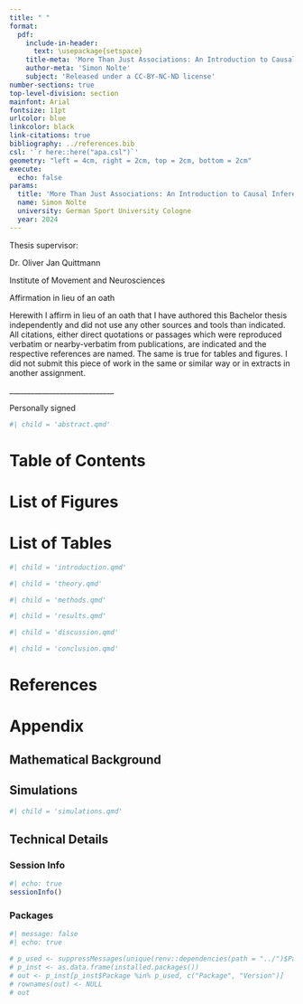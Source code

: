 ```yaml
---
title: " "
format: 
  pdf:
    include-in-header: 
      text: \usepackage{setspace}
    title-meta: 'More Than Just Associations: An Introduction to Causal Inference for Sport Science'
    author-meta: 'Simon Nolte'
    subject: 'Released under a CC-BY-NC-ND license'
number-sections: true
top-level-division: section
mainfont: Arial
fontsize: 11pt
urlcolor: blue
linkcolor: black
link-citations: true
bibliography: ../references.bib
csl: '`r here::here("apa.csl")`'
geometry: "left = 4cm, right = 2cm, top = 2cm, bottom = 2cm"
execute: 
  echo: false
params:
  title: 'More Than Just Associations: An Introduction to Causal Inference for Sport Science'
  name: Simon Nolte
  university: German Sport University Cologne
  year: 2024
---
```


\begin{centering}

\vspace*{2cm}

\LARGE
{`r params$title`}

\vspace{5cm}

\LARGE
{Master thesis}

\LARGE
{From}

\vspace{2cm}

\LARGE
{`r params$name`}

\vspace{6cm}

\LARGE
{`r params$university`}

\Large
{`r paste0("Cologne ", params$year)`}

\end{centering}

\pagenumbering{gobble}

\newpage

Thesis supervisor:

Dr. Oliver Jan Quittmann

Institute of Movement and Neurosciences

\newpage

Affirmation in lieu of an oath

Herewith I affirm in lieu of an oath that I have authored this Bachelor thesis independently and did not use any other sources and tools than indicated. All citations, either direct quotations or passages which were reproduced verbatim or nearby-verbatim from publications, are indicated and the respective references are named. The same is true for tables and figures. I did not submit this piece of work in the same or similar way or in extracts in another assignment.


\_____________________________

Personally signed

\newpage

\onehalfspacing

```r
#| child = 'abstract.qmd'
```

\newpage

\singlespacing

\pagenumbering{roman}

# Table of Contents {-}

\renewcommand{\contentsname}{}

\tableofcontents

\newpage

\renewcommand{\listfigurename}{}

# List of Figures {-}

\listoffigures

\vspace{2cm}

\renewcommand{\listtablename}{}

# List of Tables {-}

\listoftables

\newpage

\pagenumbering{arabic}

\onehalfspacing

```r
#| child = 'introduction.qmd'
```

\newpage

```r
#| child = 'theory.qmd'
```

\newpage

```r
#| child = 'methods.qmd'
```

\newpage

```r
#| child = 'results.qmd'
```

\newpage

```r
#| child = 'discussion.qmd'
```

\newpage

```r
#| child = 'conclusion.qmd'
```

\newpage

# References {.unnumbered}

<div id="refs"></div>

\newpage

\appendix

# Appendix

## Mathematical Background

\newpage

## Simulations  {#sec-sim}

```r
#| child = 'simulations.qmd'
```


\newpage

## Technical Details {#sec-tech}

### Session Info

```r
#| echo: true
sessionInfo()
```

### Packages

```r
#| message: false
#| echo: true

# p_used <- suppressMessages(unique(renv::dependencies(path = "../")$Package))
# p_inst <- as.data.frame(installed.packages())
# out <- p_inst[p_inst$Package %in% p_used, c("Package", "Version")]
# rownames(out) <- NULL
# out
```

